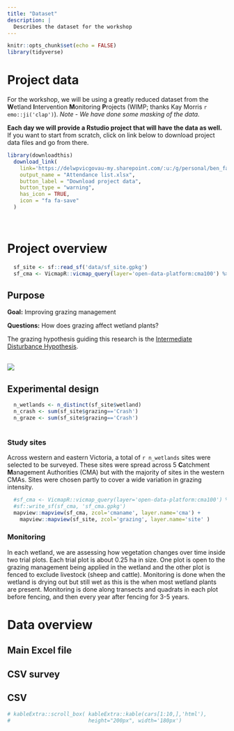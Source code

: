 ```yaml
---
title: "Dataset"
description: |
  Describes the dataset for the workshop
---
```


```r
knitr::opts_chunk$set(echo = FALSE)
library(tidyverse)
```

# Project data

For the workshop, we will be using a greatly reduced dataset from the **W**etland **I**ntervention **M**onitoring **P**rojects (WIMP; thanks Kay Morris `r emo::ji('clap')`). *Note - We have done some masking of the data.*

**Each day we will provide a Rstudio project that will have the data as well.** If you want to start from scratch, click on link below to download project data files and go from there.

```r
library(downloadthis)
  download_link(
    link='https://delwpvicgovau-my.sharepoint.com/:u:/g/personal/ben_fanson_deeca_vic_gov_au/ET-SqpFmklhNqbUxXAwmHcMBWR2OtEDry-OVXha4fsJ5dg?e=cVKgEY',
    output_name = "Attendance list.xlsx",
    button_label = "Download project data",
    button_type = "warning",
    has_icon = TRUE,
    icon = "fa fa-save"
  )
```

<br>

# Project overview

```r
  sf_site <- sf::read_sf('data/sf_site.gpkg')
  sf_cma <- VicmapR::vicmap_query(layer='open-data-platform:cma100') %>% collect()


```

## Purpose

**Goal:** Improving grazing management

**Questions:** How does grazing affect wetland plants?

The grazing hypothesis guiding this research is the [Intermediate Disturbance Hypothesis](https://en.wikipedia.org/wiki/Intermediate_disturbance_hypothesis).

\
![](images/dataset/disturbance.png)

## Experimental design

```r
  n_wetlands <- n_distinct(sf_site$wetland)
  n_crash <- sum(sf_site$grazing=='Crash')
  n_graze <- sum(sf_site$grazing=='Crash')
  
```

### Study sites

Across western and eastern Victoria, a total of `r n_wetlands` sites were selected to be surveyed. These sites were spread across 5 **C**atchment **M**anagement Authorities (CMA) but with the majority of sites in the western CMAs. Sites were chosen partly to cover a wide variation in grazing intensity.

```r
  #sf_cma <- VicmapR::vicmap_query(layer='open-data-platform:cma100') %>% collect()
  #sf::write_sf(sf_cma, 'sf_cma.gpkg')
  mapview::mapview(sf_cma, zcol='cmaname', layer.name='cma') + 
    mapview::mapview(sf_site, zcol='grazing', layer.name='site' )

```

### Monitoring

In each wetland, we are assessing how vegetation changes over time inside two trial plots. Each trial plot is about 0.25 ha in size. One plot is open to the grazing management being applied in the wetland and the other plot is fenced to exclude livestock (sheep and cattle). Monitoring is done when the wetland is drying out but still wet as this is the when most wetland plants are present. Monitoring is done along transects and quadrats in each plot before fencing, and then every year after fencing for 3-5 years.

# Data overview

## Main Excel file

## CSV survey

## CSV

```r

# kableExtra::scroll_box( kableExtra::kable(cars[1:10,],'html'),
#                         height="200px", width='180px')


```
